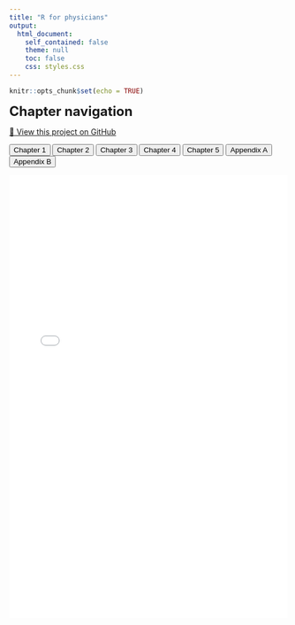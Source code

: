 ```yaml
---
title: "R for physicians"
output:
  html_document:
    self_contained: false
    theme: null
    toc: false
    css: styles.css
---
```


```r
knitr::opts_chunk$set(echo = TRUE)
```

<head>
  <link rel="stylesheet" href="styles.css">
</head>

<span style="font-size: 24px; font-weight: bold;">Chapter navigation</span>

<p style="margin-top: 8px;">
  <a href="https://github.com/ClaireMargaux/rforphysicians" target="_blank" class="github-link">
    📁 View this project on GitHub
  </a>
</p>

<div class="tabs">
  <button class="tablinks" onclick="openChapter(event, 'chapter1')">Chapter 1</button>
  <button class="tablinks" onclick="openChapter(event, 'chapter2')">Chapter 2</button>
  <button class="tablinks" onclick="openChapter(event, 'chapter3')">Chapter 3</button>
  <button class="tablinks" onclick="openChapter(event, 'chapter4')">Chapter 4</button>
  <button class="tablinks" onclick="openChapter(event, 'chapter5')">Chapter 5</button>
  <button class="tablinks" onclick="openChapter(event, 'chapter6')">Appendix A</button>
  <button class="tablinks" onclick="openChapter(event, 'chapter7')">Appendix B</button>
</div>

<div id="chapter1" class="tabcontent" style="display:block;">
  <iframe src="chapter-1.html" width="100%" height="800px" style="border:none;"></iframe>
</div>

<div id="chapter2" class="tabcontent" style="display:none;">
  <iframe src="chapter-2.html" width="100%" height="800px" style="border:none;"></iframe>
</div>

<div id="chapter3" class="tabcontent" style="display:none;">
  <iframe src="chapter-3.html" width="100%" height="800px" style="border:none;"></iframe>
</div>

<div id="chapter4" class="tabcontent" style="display:none;">
  <iframe src="chapter-4.html" width="100%" height="800px" style="border:none;"></iframe>
</div>

<div id="chapter5" class="tabcontent" style="display:none;">
  <iframe src="chapter-5.html" width="100%" height="800px" style="border:none;"></iframe>
</div>

<div id="chapter6" class="tabcontent" style="display:none;">
  <iframe src="chapter-6.html" width="100%" height="800px" style="border:none;"></iframe>
</div>

<div id="chapter7" class="tabcontent" style="display:none;">
  <iframe src="chapter-7.html" width="100%" height="800px" style="border:none;"></iframe>
</div>

<script>
function openChapter(evt, chapterName) {
  var i, tabcontent, tablinks;
  tabcontent = document.getElementsByClassName("tabcontent");
  
  // Hide all chapters
  for (i = 0; i < tabcontent.length; i++) {
    tabcontent[i].style.display = "none";
  }
  
  // Remove "active" class from all buttons
  tablinks = document.getElementsByClassName("tablinks");
  for (i = 0; i < tablinks.length; i++) {
    tablinks[i].className = tablinks[i].className.replace(" active", "");
  }
  
  // Show the selected chapter
  document.getElementById(chapterName).style.display = "block";
  
  // Add "active" class to the clicked button
  evt.currentTarget.className += " active";
}
</script>
